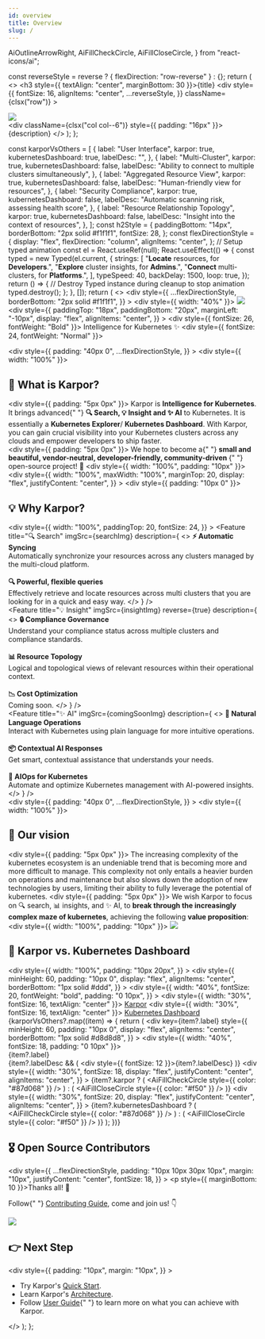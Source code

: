 ```yaml
---
id: overview
title: Overview
slug: /
---
```


  AiOutlineArrowRight,
  AiFillCheckCircle,
  AiFillCloseCircle,
} from "react-icons/ai";

  const reverseStyle = reverse ? { flexDirection: "row-reverse" } : {};
  return (
    <>
      <h3 style={{ textAlign: "center", marginBottom: 30 }}>{title}</h3>
      <div
        style={{
          fontSize: 16,
          alignItems: "center",
          ...reverseStyle,
        }}
        className={clsx("row")}
      >
        <div className="col col--6 text--center">
          <img src={imgSrc} />
        </div>
        <div className={clsx("col col--6")} style={{ padding: "16px" }}>
          {description}
        </div>
      </div>
    </>
  );
};

  const karporVsOthers = [
    {
      label: "User Interface",
      karpor: true,
      kubernetesDashboard: true,
      labelDesc: "",
    },
    {
      label: "Multi-Cluster",
      karpor: true,
      kubernetesDashboard: false,
      labelDesc: "Ability to connect to multiple clusters simultaneously",
    },
    {
      label: "Aggregated Resource View",
      karpor: true,
      kubernetesDashboard: false,
      labelDesc: "Human-friendly view for resources",
    },
    {
      label: "Security Compliance",
      karpor: true,
      kubernetesDashboard: false,
      labelDesc: "Automatic scanning risk, assessing health score",
    },
    {
      label: "Resource Relationship Topology",
      karpor: true,
      kubernetesDashboard: false,
      labelDesc: "Insight into the context of resources",
    },
  ];
  const h2Style = {
    paddingBottom: "14px",
    borderBottom: "2px solid #f1f1f1",
    fontSize: 28,
  };
  const flexDirectionStyle = {
    display: "flex",
    flexDirection: "column",
    alignItems: "center",
  };
  // Setup typed animation
  const el = React.useRef(null);
  React.useEffect(() => {
    const typed = new Typed(el.current, {
      strings: [
        "<b>Locate</b> resources, for <b>Developers</b>.",
        "<b>Explore</b> cluster insights, for <b>Admins</b>.",
        "<b>Connect</b> multi-clusters, for <b>Platforms</b>.",
      ],
      typeSpeed: 40,
      backDelay: 1500,
      loop: true,
    });
    return () => {
      // Destroy Typed instance during cleanup to stop animation
      typed.destroy();
    };
  }, []);
  return (
    <>
      <div
        style={{
          ...flexDirectionStyle,
          borderBottom: "2px solid #f1f1f1",
        }}
      >
        <div style={{ width: "40%" }}>
          <img src={logoImg} />
        </div>
        <div
          style={{
            paddingTop: "18px",
            paddingBottom: "20px",
            marginLeft: "-10px",
            display: "flex",
            alignItems: "center",
          }}
        >
          <KarporButton
            url="https://karpor-demo.kusionstack.io"
            btnText="Live Demo"
          />
          <GithubStar repo="KusionStack/karpor" />
        </div>
        <div style={{ fontSize: 26, fontWeight: "Bold" }}>
          Intelligence for Kubernetes ✨
        </div>
        <div style={{ fontSize: 24, fontWeight: "Normal" }}>
          <span ref={el} />
        </div>
      </div>
      <div>
        <div
          style={{
            padding: "40px 0",
            ...flexDirectionStyle,
          }}
        >
          <div style={{ width: "100%" }}>
            <h2 style={h2Style}>📖 What is Karpor?</h2>
            <div style={{ padding: "5px 0px" }}>
              Karpor is <b>Intelligence for Kubernetes</b>. It brings advanced{" "}
              <b>🔍 Search, 💡 Insight and ✨ AI</b> to Kubernetes. It is
              essentially a <b>Kubernetes Explorer</b>/
              <b>Kubernetes Dashboard</b>. With Karpor, you can gain crucial
              visibility into your Kubernetes clusters across any clouds and
              empower developers to ship faster.
            </div>
            <div style={{ padding: "5px 0px" }}>
              We hope to become a{" "}
              <b>
                small and beautiful, vendor-neutral, developer-friendly,
                community-driven
              </b>{" "}
              open-source project! 🚀
            </div>
          </div>
          <div style={{ width: "100%", padding: "10px" }}>
            <div
              style={{
                width: "100%",
                maxWidth: "100%",
                marginTop: 20,
                display: "flex",
                justifyContent: "center",
              }}
            >
              <ReactPlayer
                width="100%"
                height="100%"
                playing
                loop
                controls
                url="/karpor/assets/overview/demo.mp4"
              />
            </div>
          </div>
        </div>
        <div style={{ padding: "10px 0" }}>
          <h2 style={h2Style}>💡 Why Karpor?</h2>
          <div
            style={{
              width: "100%",
              paddingTop: 20,
              fontSize: 24,
            }}
          >
            <Feature
              title="🔍 Search"
              imgSrc={searchImg}
              description={
                <>
                  <b>⚡️ Automatic Syncing</b>
                  <br />
                  Automatically synchronize your resources across any clusters
                  managed by the multi-cloud platform.
                  <br />
                  <br />
                  <b>🔍 Powerful, flexible queries</b>
                  <br />
                  Effectively retrieve and locate resources across multi clusters
                  that you are looking for in a quick and easy way.
                </>
              }
            />
            <br />
            <Feature
              title="💡 Insight"
              imgSrc={insightImg}
              reverse={true}
              description={
                <>
                  <b>🔒 Compliance Governance</b>
                  <br />
                  Understand your compliance status across multiple clusters and
                  compliance standards.
                  <br />
                  <br />
                  <b>📊 Resource Topology</b>
                  <br />
                  Logical and topological views of relevant resources within their
                  operational context.
                  <br />
                  <br />
                  <b>📉 Cost Optimization</b>
                  <br />
                  Coming soon.
                </>
              }
            />
            <br />
            <Feature
              title="✨ AI"
              imgSrc={comingSoonImg}
              description={
                <>
                  <b>💬 Natural Language Operations</b>
                  <br />
                  Interact with Kubernetes using plain language for more
                  intuitive operations.
                  <br />
                  <br />
                  <b>📦 Contextual AI Responses</b>
                  <br />
                  Get smart, contextual assistance that understands your needs.
                  <br />
                  <br />
                  <b>🤖 AIOps for Kubernetes</b>
                  <br />
                  Automate and optimize Kubernetes management with AI-powered
                  insights.
                </>
              }
            />
            <br />
          </div>
        </div>
        <div
          style={{
            padding: "40px 0",
            ...flexDirectionStyle,
          }}
        >
          <div style={{ width: "100%" }}>
            <h2 style={h2Style}>🌈 Our vision</h2>
            <div style={{ padding: "5px 0px" }}>
                The increasing complexity of the kubernetes ecosystem is an
                undeniable trend that is becoming more and more difficult to
                manage. This complexity not only entails a heavier burden on
                operations and maintenance but also slows down the adoption of
                new technologies by users, limiting their ability to fully
                leverage the potential of kubernetes.
            </div>
            <div style={{ padding: "5px 0px" }}>
                We wish Karpor to focus on 🔍 search, 📊 insights,
                and ✨ AI, to <b>break through the increasingly complex maze of
                kubernetes</b>, achieving the following <b>value proposition</b>:
            </div>
          </div>
          <div style={{ width: "100%", padding: "10px" }}>
            <img src={visionImg} />
          </div>
        </div>
      </div>
      <h2 style={h2Style}>🙌 Karpor vs. Kubernetes Dashboard</h2>
      <div
        style={{
          width: "100%",
          padding: "10px 20px",
        }}
      >
        <div
          style={{
            minHeight: 60,
            padding: "10px 0",
            display: "flex",
            alignItems: "center",
            borderBottom: "1px solid #ddd",
          }}
        >
          <div
            style={{
              width: "40%",
              fontSize: 20,
              fontWeight: "bold",
              padding: "0 10px",
            }}
          ></div>
          <div style={{ width: "30%", fontSize: 16, textAlign: "center" }}>
            <a href="https://github.com/KusionStack/karpor">Karpor</a>
          </div>
          <div style={{ width: "30%", fontSize: 16, textAlign: "center" }}>
            <a href="https://github.com/kubernetes/dashboard">
              Kubernetes Dashboard
            </a>
          </div>
        </div>
        {karporVsOthers?.map((item) => {
          return (
            <div
              key={item?.label}
              style={{
                minHeight: 60,
                padding: "10px 0",
                display: "flex",
                alignItems: "center",
                borderBottom: "1px solid #d8d8d8",
              }}
            >
              <div style={{ width: "40%", fontSize: 18, padding: "0 10px" }}>
                <div>{item?.label}</div>
                {item?.labelDesc && (
                  <div style={{ fontSize: 12 }}>{item?.labelDesc}</div>
                )}
              </div>
              <div
                style={{
                  width: "30%",
                  fontSize: 18,
                  display: "flex",
                  justifyContent: "center",
                  alignItems: "center",
                }}
              >
                {item?.karpor ? (
                  <AiFillCheckCircle style={{ color: "#87d068" }} />
                ) : (
                  <AiFillCloseCircle style={{ color: "#f50" }} />
                )}
              </div>
              <div
                style={{
                  width: "30%",
                  fontSize: 20,
                  display: "flex",
                  justifyContent: "center",
                  alignItems: "center",
                }}
              >
                {item?.kubernetesDashboard ? (
                  <AiFillCheckCircle style={{ color: "#87d068" }} />
                ) : (
                  <AiFillCloseCircle style={{ color: "#f50" }} />
                )}
              </div>
            </div>
          );
        })}
      </div>
      <h2 style={h2Style}>🎖️ Open Source Contributors</h2>
      <div
        style={{
          ...flexDirectionStyle,
          padding: "10px 10px 30px 10px",
          margin: "10px",
          justifyContent: "center",
          fontSize: 18,
        }}
      >
        <p style={{ marginBottom: 10 }}>Thanks all! 🍻</p>
        <p>
          Follow{" "}
          <a href="developer-guide/contribution-guide/">Contributing Guide</a>,
          come and join us! 👇
        </p>
        <img src="https://contrib.rocks/image?repo=KusionStack/karpor" />
      </div>
      <h2 style={h2Style}>👉 Next Step</h2>
      <div
        style={{
          padding: "10px",
          margin: "10px",
        }}
      >
        <ul>
          <li>
            Try Karpor's <a href="getting-started/quick-start">Quick Start</a>.
          </li>
          <li>
            Learn Karpor's <a href="concepts/architecture">Architecture</a>.
          </li>
          <li>
            Follow <a href="user-guide/multi-cluster-management">User Guide</a>{" "}
            to learn more on what you can achieve with Karpor.
          </li>
        </ul>
      </div>
    </>
  );
};

<Content />
